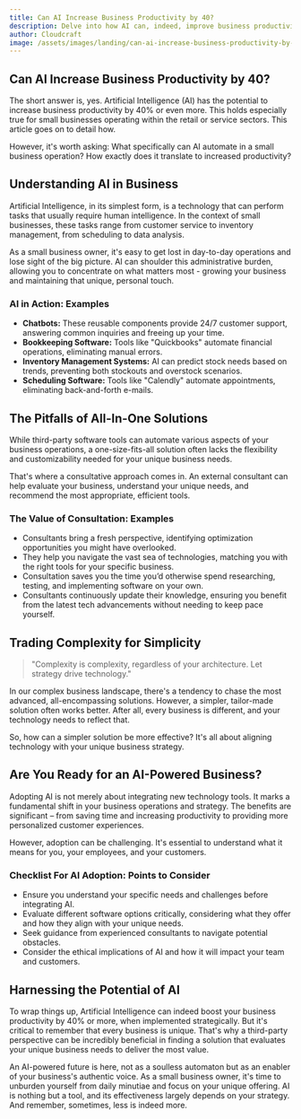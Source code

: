 ```yaml
---
title: Can AI Increase Business Productivity by 40?
description: Delve into how AI can, indeed, improve business productivity by up to 40% and beyond, especially for small businesses within the retail and service sectors.
author: Cloudcraft
image: /assets/images/landing/can-ai-increase-business-productivity-by-40.jpg
---
```


## Can AI Increase Business Productivity by 40?

The short answer is, yes. Artificial Intelligence (AI) has the potential to increase business productivity by 40% or even more. This holds especially true for small businesses operating within the retail or service sectors. This article goes on to detail how.

However, it's worth asking: What specifically can AI automate in a small business operation? How exactly does it translate to increased productivity?

<ServicesBlurb />

## Understanding AI in Business

Artificial Intelligence, in its simplest form, is a technology that can perform tasks that usually require human intelligence. In the context of small businesses, these tasks range from customer service to inventory management, from scheduling to data analysis.

As a small business owner, it's easy to get lost in day-to-day operations and lose sight of the big picture. AI can shoulder this administrative burden, allowing you to concentrate on what matters most - growing your business and maintaining that unique, personal touch.

### AI in Action: Examples

* **Chatbots:** These reusable components provide 24/7 customer support, answering common inquiries and freeing up your time.
* **Bookkeeping Software:** Tools like "Quickbooks" automate financial operations, eliminating manual errors.
* **Inventory Management Systems:** AI can predict stock needs based on trends, preventing both stockouts and overstock scenarios.
* **Scheduling Software:** Tools like "Calendly" automate appointments, eliminating back-and-forth e-mails.

## The Pitfalls of All-In-One Solutions

While third-party software tools can automate various aspects of your business operations, a one-size-fits-all solution often lacks the flexibility and customizability needed for your unique business needs.

That's where a consultative approach comes in. An external consultant can help evaluate your business, understand your unique needs, and recommend the most appropriate, efficient tools.

### The Value of Consultation: Examples 

 * Consultants bring a fresh perspective, identifying optimization opportunities you might have overlooked.
 * They help you navigate the vast sea of technologies, matching you with the right tools for your specific business.
 * Consultation saves you the time you’d otherwise spend researching, testing, and implementing software on your own.
 * Consultants continuously update their knowledge, ensuring you benefit from the latest tech advancements without needing to keep pace yourself.

<GetStartedBlurb />

## Trading Complexity for Simplicity

<blockquote tip> "Complexity is complexity, regardless of your architecture. Let strategy drive technology."</blockquote>

In our complex business landscape, there's a tendency to chase the most advanced, all-encompassing solutions. However, a simpler, tailor-made solution often works better. After all, every business is different, and your technology needs to reflect that.

So, how can a simpler solution be more effective? It's all about aligning technology with your unique business strategy.

## Are You Ready for an AI-Powered Business?

Adopting AI is not merely about integrating new technology tools. It marks a fundamental shift in your business operations and strategy. The benefits are significant – from saving time and increasing productivity to providing more personalized customer experiences.

However, adoption can be challenging. It's essential to understand what it means for you, your employees, and your customers.

### Checklist For AI Adoption: Points to Consider

 * Ensure you understand your specific needs and challenges before integrating AI.
 * Evaluate different software options critically, considering what they offer and how they align with your unique needs.
 * Seek guidance from experienced consultants to navigate potential obstacles.
 * Consider the ethical implications of AI and how it will impact your team and customers.

## Harnessing the Potential of AI

To wrap things up, Artificial Intelligence can indeed boost your business productivity by 40% or more, when implemented strategically. But it's critical to remember that every business is unique. That's why a third-party perspective can be incredibly beneficial in finding a solution that evaluates your unique business needs to deliver the most value. 

An AI-powered future is here, not as a soulless automaton but as an enabler of your business's authentic voice. As a small business owner, it's time to unburden yourself from daily minutiae and focus on your unique offering. AI is nothing but a tool, and its effectiveness largely depends on your strategy. And remember, sometimes, less is indeed more. 

